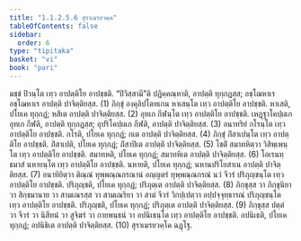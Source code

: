 ```yaml
---
title: "1.1.2.5.6 สุราเมรยวคฺค"
tableOfContents: false
sidebar:
  order: 6
type: "tipitaka"
basket: "vi"
book: "pari"
---
```



<DynamicBreadcrumb />

<Division number="170" book="pari">

<Paragraph number="440" book="pari">
มชฺชํ ปิวนฺโต เทฺว อาปตฺติโย อาปชฺชติ. “ปิวิสฺสามี”ติ ปฏิคฺคณฺหาติ, อาปตฺติ ทุกฺกฏสฺส; อชฺโฌหาเร อชฺโฌหาเร อาปตฺติ ปาจิตฺติยสฺส. (1)
</Paragraph>

<Paragraph number="441" book="pari">
ภิกฺขุํ องฺคุลิปโตทเกน หาเสนฺโต เทฺว อาปตฺติโย อาปชฺชติ. หาเสติ, ปโยเค ทุกฺกฏํ; หสิเต อาปตฺติ ปาจิตฺติยสฺส. (2)
</Paragraph>

<Paragraph number="442" book="pari">
อุทเก กีฬนฺโต เทฺว อาปตฺติโย อาปชฺชติ. เหฏฺฐาโคปฺผเก อุทเก กีฬติ, อาปตฺติ ทุกฺกฏสฺส; อุปริโคปฺผเก กีฬติ, อาปตฺติ ปาจิตฺติยสฺส. (3)
</Paragraph>

<Paragraph number="443" book="pari">
อนาทริยํ กโรนฺโต เทฺว อาปตฺติโย อาปชฺชติ. กโรติ, ปโยเค ทุกฺกฏํ; กเต อาปตฺติ ปาจิตฺติยสฺส. (4)
</Paragraph>

<Paragraph number="444" book="pari">
ภิกฺขุํ ภิํสาเปนฺโต เทฺว อาปตฺติโย อาปชฺชติ. ภิํสาเปติ, ปโยเค ทุกฺกฏํ; ภิํสาปิเต อาปตฺติ ปาจิตฺติยสฺส. (5)
</Paragraph>

<Paragraph number="445" book="pari">
โชติํ สมาทหิตฺวา วิสิพฺเพนฺโต เทฺว อาปตฺติโย อาปชฺชติ. สมาทหติ, ปโยเค ทุกฺกฏํ; สมาทหิเต อาปตฺติ ปาจิตฺติยสฺส. (6)
</Paragraph>

<Paragraph number="446" book="pari">
โอเรนทฺธมาสํ นหายนฺโต เทฺว อาปตฺติโย อาปชฺชติ. นหายติ, ปโยเค ทุกฺกฏํ; นหานปริโยสาเน อาปตฺติ ปาจิตฺติยสฺส. (7)
</Paragraph>

<Paragraph number="447" book="pari">
อนาทิยิตฺวา ติณฺณํ ทุพฺพณฺณกรณานํ อญฺญตรํ ทุพฺพณฺณกรณํ นวํ จีวรํ ปริภุญฺชนฺโต เทฺว อาปตฺติโย อาปชฺชติ. ปริภุญฺชติ, ปโยเค ทุกฺกฏํ; ปริภุตฺเต อาปตฺติ ปาจิตฺติยสฺส. (8)
</Paragraph>

<Paragraph number="448" book="pari">
ภิกฺขุสฺส วา ภิกฺขุนิยา วา สิกฺขมานาย วา สามเณรสฺส วา สามเณริยา วา สามํ จีวรํ วิกปฺเปตฺวา อปฺปจฺจุทฺธารณํ ปริภุญฺชนฺโต เทฺว อาปตฺติโย อาปชฺชติ. ปริภุญฺชติ, ปโยเค ทุกฺกฏํ; ปริภุตฺเต อาปตฺติ ปาจิตฺติยสฺส. (9)
</Paragraph>

<Paragraph number="449" book="pari">
ภิกฺขุสฺส ปตฺตํ วา จีวรํ วา นิสีทนํ วา สูจิฆรํ วา กายพนฺธนํ วา อปนิเธนฺโต เทฺว อาปตฺติโย อาปชฺชติ. อปนิเธติ, ปโยเค ทุกฺกฏํ; อปนิธิเต อาปตฺติ ปาจิตฺติยสฺส. (10)

</Paragraph>
</Division>

<Paragraph number="450" type="center" book="pari">
สุราเมรยวคฺโค ฉฏฺโฐ.
</Paragraph>